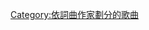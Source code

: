{{Category explanation|'''[[艾莉西亞·卡拉|艾莉西亞·卡拉]]'''創作或聯合創作的歌曲。關於艾莉西亞·卡拉的歌曲，請見「[[:Category:艾莉西亞·卡拉歌曲|:Category:艾莉西亞·卡拉歌曲]]」}}

[[Category:依詞曲作家劃分的歌曲|Category:依詞曲作家劃分的歌曲]]